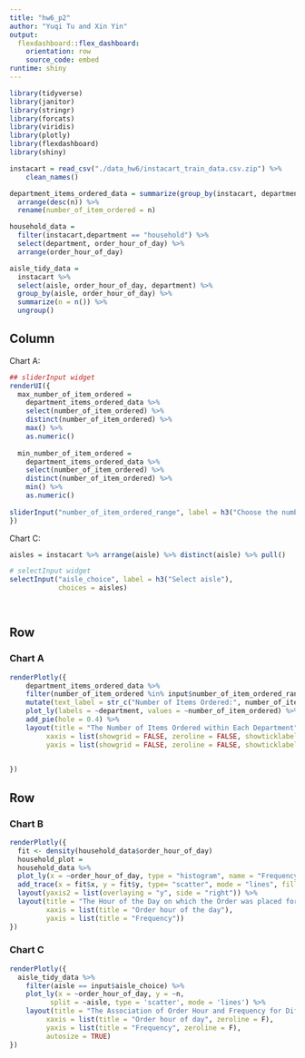```yaml
---
title: "hw6_p2"
author: "Yuqi Tu and Xin Yin"
output: 
  flexdashboard::flex_dashboard:
    orientation: row
    source_code: embed
runtime: shiny
---
```



```r
library(tidyverse)
library(janitor)
library(stringr)
library(forcats)
library(viridis)
library(plotly)
library(flexdashboard)
library(shiny)
```


```r
instacart = read_csv("./data_hw6/instacart_train_data.csv.zip") %>%
    clean_names()
```

```r
department_items_ordered_data = summarize(group_by(instacart, department),n = n()) %>% 
  arrange(desc(n)) %>% 
  rename(number_of_item_ordered = n)

```

```r
household_data = 
  filter(instacart,department == "household") %>%
  select(department, order_hour_of_day) %>%
  arrange(order_hour_of_day)
```


```r
aisle_tidy_data =
  instacart %>%
  select(aisle, order_hour_of_day, department) %>%
  group_by(aisle, order_hour_of_day) %>%
  summarize(n = n()) %>%
  ungroup()
```


Column {.sidebar}
-----------------------------------------------------------------------

Chart A:
```r
## sliderInput widget
renderUI({
  max_number_of_item_ordered = 
    department_items_ordered_data %>%
    select(number_of_item_ordered) %>% 
    distinct(number_of_item_ordered) %>% 
    max() %>% 
    as.numeric()
  
  min_number_of_item_ordered = 
    department_items_ordered_data %>%
    select(number_of_item_ordered) %>% 
    distinct(number_of_item_ordered) %>% 
    min() %>% 
    as.numeric()
  
sliderInput("number_of_item_ordered_range", label = h3("Choose the number of ordered  items range"), min = min_number_of_item_ordered, max = max_number_of_item_ordered, value = c(1359, 409087))
})

```

Chart C:
```r

aisles = instacart %>% arrange(aisle) %>% distinct(aisle) %>% pull()

# selectInput widget
selectInput("aisle_choice", label = h3("Select aisle"),
            choices = aisles)

            
```


Row
-----------------------------------------------------------------------

### Chart A

```r
renderPlotly({
    department_items_ordered_data %>% 
    filter(number_of_item_ordered %in% input$number_of_item_ordered_range[1]:input$number_of_item_ordered_range[2]) %>%
    mutate(text_label = str_c("Number of Items Ordered:", number_of_item_ordered)) %>%
    plot_ly(labels = ~department, values = ~number_of_item_ordered) %>% 
    add_pie(hole = 0.4) %>% 
    layout(title = "The Number of Items Ordered within Each Department", showlegend = T,
         xaxis = list(showgrid = FALSE, zeroline = FALSE, showticklabels = FALSE), 
         yaxis = list(showgrid = FALSE, zeroline = FALSE, showticklabels = FALSE))

  
})


```



Row {.tabset .tabset-fade}
-----------------------------------------------------------------------

### Chart B

```r
renderPlotly({
  fit <- density(household_data$order_hour_of_day)
  household_plot =
  household_data %>%
  plot_ly(x = ~order_hour_of_day, type = "histogram", name = "Frequency") %>%
  add_trace(x = fit$x, y = fit$y, type= "scatter", mode = "lines", fill = "tozeroy", yaxis = "y2", name = "Density") %>%
  layout(yaxis2 = list(overlaying = "y", side = "right")) %>%
  layout(title = "The Hour of the Day on which the Order was placed for Household Department",
         xaxis = list(title = "Order hour of the day"), 
         yaxis = list(title = "Frequency"))
})

```

### Chart C

```r
renderPlotly({
  aisle_tidy_data %>%
    filter(aisle == input$aisle_choice) %>% 
    plot_ly(x = ~order_hour_of_day, y = ~n, 
          split = ~aisle, type = 'scatter', mode = 'lines') %>%
    layout(title = "The Association of Order Hour and Frequency for Different Aisles",
         xaxis = list(title = "Order hour of day", zeroline = F),
         yaxis = list(title = "Frequency", zeroline = F),
         autosize = TRUE)
})
```




